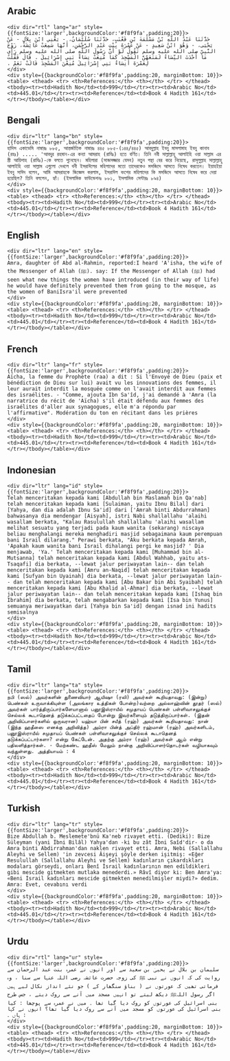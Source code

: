 ## Arabic


    <div dir="rtl" lang="ar" style={{fontSize:'larger',backgroundColor:'#f8f9fa',padding:20}}>
    حَدَّثَنَا عَبْدُ اللَّهِ بْنُ مَسْلَمَةَ بْنِ قَعْنَبٍ، حَدَّثَنَا سُلَيْمَانُ، - يَعْنِي ابْنَ بِلاَلٍ - عَنْ يَحْيَى، - وَهُوَ ابْنُ سَعِيدٍ - عَنْ عَمْرَةَ بِنْتِ عَبْدِ الرَّحْمَنِ، أَنَّهَا سَمِعَتْ عَائِشَةَ، زَوْجَ النَّبِيِّ صلى الله عليه وسلم تَقُولُ لَوْ أَنَّ رَسُولَ اللَّهِ صلى الله عليه وسلم رَأَى مَا أَحْدَثَ النِّسَاءُ لَمَنَعَهُنَّ الْمَسْجِدَ كَمَا مُنِعَتْ نِسَاءُ بَنِي إِسْرَائِيلَ ‏.‏ قَالَ فَقُلْتُ لِعَمْرَةَ أَنِسَاءُ بَنِي إِسْرَائِيلَ مُنِعْنَ الْمَسْجِدَ قَالَتْ نَعَمْ ‏.‏
    </div>
    <div style={{backgroundColor:'#f8f9fa',padding:20, marginBottom: 10}}><table> <thead> <tr> <th>References:</th> <th></th> </tr> </thead> <tbody><tr><td>Hadith No</td><td>999</td></tr><tr><td>Arabic No</td><td>445.01</td></tr><tr><td>Reference</td><td>Book 4 Hadith 161</td></tr></tbody></table></div>

## Bengali


    <div dir="ltr" lang="bn" style={{fontSize:'larger',backgroundColor:'#f8f9fa',padding:20}}>
    হাদিস একাডেমি নাম্বারঃ ৮৮৫, আন্তর্জাতিক নাম্বারঃ ৪৪৫ ৮৮৫-(১৪৪/৪৪৫) আবদুল্লাহ ইবনু মাসলামাহ ইবনু কানাব (রহঃ) ..... 'আবদুর রহমান-এর কন্যা আমরাহ (রাযিঃ) হতে বর্ণিত। তিনি নবী সাল্লাল্লাহু আলাইহি ওয়া সাল্লাম এর স্ত্রী আয়িশাহ (রাযিঃ)-কে বলতে শুনেছেন। মহিলারা (সাজসজ্জার যেসব) নতুন পন্থা বের করে নিয়েছে, রাসূলুল্লাহ সাল্লাল্লাহু আলাইহি ওয়া সাল্লাম এগুলো দেখলে বনী ইসরাঈলের মহিলাদের মতো তাদেরকেও মসজিদে আসতে নিষেধ করতেন। ইয়াহইয়া ইবনু সাঈদ বলেন, আমি আমরাহকে জিজ্ঞেস করলাম, ইসরাঈল বংশের মহিলাদের কি মসজিদে আসতে নিষেধ করে দেয়া হয়েছিল? তিনি বললেন, হ্যাঁ। (ইসলামিক ফাউন্ডেশনঃ ৮৮১, ইসলামিক সেন্টারঃ ৮৯৪)
    </div>
    <div style={{backgroundColor:'#f8f9fa',padding:20, marginBottom: 10}}><table> <thead> <tr> <th>References:</th> <th></th> </tr> </thead> <tbody><tr><td>Hadith No</td><td>999</td></tr><tr><td>Arabic No</td><td>445.01</td></tr><tr><td>Reference</td><td>Book 4 Hadith 161</td></tr></tbody></table></div>

## English


    <div dir="ltr" lang="en" style={{fontSize:'larger',backgroundColor:'#f8f9fa',padding:20}}>
    Amra, daughter of Abd al-Rahmin, reported:I heard 'A'isha, the wife of the Messenger of Allah (ﷺ). say: If the Messenger of Allah (ﷺ) had seen what new things the women have introduced (in their way of life) he would have definitely prevented them from going to the mosque, as the women of BaniIsra'il were prevented
    </div>
    <div style={{backgroundColor:'#f8f9fa',padding:20, marginBottom: 10}}><table> <thead> <tr> <th>References:</th> <th></th> </tr> </thead> <tbody><tr><td>Hadith No</td><td>999</td></tr><tr><td>Arabic No</td><td>445.01</td></tr><tr><td>Reference</td><td>Book 4 Hadith 161</td></tr></tbody></table></div>

## French


    <div dir="ltr" lang="fr" style={{fontSize:'larger',backgroundColor:'#f8f9fa',padding:20}}>
    Aïcha, la femme du Prophète (raa) a dit : Si l'Envoyé de Dieu (paix et bénédiction de Dieu sur lui) avait vu les innovations des femmes, il leur aurait interdit la mosquée comme on l'avait interdit aux femmes des israélites. - "Comme, ajouta Ibn Sa'îd, j'ai demandé à 'Amra (la narratrice du récit de 'Aïcha) s'il était défendu aux femmes des israélites d'aller aux synagogues, elle m'a répondu par l'affirmative". Modération du ton en récitant dans les prières
    </div>
    <div style={{backgroundColor:'#f8f9fa',padding:20, marginBottom: 10}}><table> <thead> <tr> <th>References:</th> <th></th> </tr> </thead> <tbody><tr><td>Hadith No</td><td>999</td></tr><tr><td>Arabic No</td><td>445.01</td></tr><tr><td>Reference</td><td>Book 4 Hadith 161</td></tr></tbody></table></div>

## Indonesian


    <div dir="ltr" lang="id" style={{fontSize:'larger',backgroundColor:'#f8f9fa',padding:20}}>
    Telah menceritakan kepada kami [Abdullah bin Maslamah bin Qa'nab] telah menceritakan kepada kami [Sulaiman, yaitu Ibnu Bilal] dari [Yahya, dan dia adalah Ibnu Sa'id] dari ['Amrah binti Abdurrahman] bahwasanya dia mendengar [Aisyah], istri Nabi shallallahu 'alaihi wasallam berkata, "Kalau Rasulullah shallallahu 'alaihi wasallam melihat sesuatu yang terjadi pada kaum wanita (sekarang) niscaya beliau menghalangi mereka menghadiri masjid sebagaimana kaum perempuan bani Israil dilarang." Perawi berkata, "Aku berkata kepada Amrah, 'Apakah kaum wanita bani Israil dihalangi pergi ke masjid? ' Dia menjawab, 'Ya.' Telah menceritakan kepada kami [Muhammad bin al-Mutsanna] telah menceritakan kepada kami [Abdul Wahhab, yaitu ats-Tsaqafi] dia berkata, --lewat jalur periwayatan lain-- dan telah menceritakan kepada kami [Amru an-Naqid] telah menceritakan kepada kami [Sufyan bin Uyainah] dia berkata, --lewat jalur periwayatan lain-- dan telah menceritakan kepada kami [Abu Bakar bin Abi Syaibah] telah menceritakan kepada kami [Abu Khalid al-Ahmar] dia berkata, --lewat jalur periwayatan lain-- dan telah menceritakan kepada kami [Ishaq bin Ibrahim] dia berkata, telah mengabarkan kepada kami [Isa bin Yunus] semuanya meriwayatkan dari [Yahya bin Sa'id] dengan isnad ini hadits semisalnya
    </div>
    <div style={{backgroundColor:'#f8f9fa',padding:20, marginBottom: 10}}><table> <thead> <tr> <th>References:</th> <th></th> </tr> </thead> <tbody><tr><td>Hadith No</td><td>999</td></tr><tr><td>Arabic No</td><td>445.01</td></tr><tr><td>Reference</td><td>Book 4 Hadith 161</td></tr></tbody></table></div>

## Tamil


    <div dir="ltr" lang="ta" style={{fontSize:'larger',backgroundColor:'#f8f9fa',padding:20}}>
    நபி (ஸல்) அவர்களின் துணைவியார் ஆயிஷா (ரலி) அவர்கள் கூறியதாவது: (இன்று) பெண்கள் உருவாக்கியுள்ள (அலங்கார உத்திகள் போன்ற)வற்றை அல்லாஹ்வின் தூதர் (ஸல்) அவர்கள் பார்த்திருப்பார்களேயானால் பனூஇஸ்ராயீல் சமுதாயப் பெண்கள் பள்ளிவாசலுக்குச் செல்லக் கூடாதெனத் தடுக்கப்பட்டதைப் போன்று இவர்களையும் தடுத்திருப்பார்கள். (இதன் அறிவிப்பாளர்களில் ஒருவரான) யஹ்யா பின் சயீத் (ரஹ்) அவர்கள் கூறியதாவது: நான் (இந்த ஹதீஸை எனக்கு அறிவித்த) அம்ரா பின்த் அப்திர் ரஹ்மான் (ரஹ்) அவர்களிடம், பனூஇஸ்ராயீல் சமுதாயப் பெண்கள் பள்ளிவாசலுக்குச் செல்லக் கூடாதெனத் தடுக்கப்பட்டார்களா? என்று கேட்டேன். அதற்கு அம்ரா (ரஹ்) அவர்கள் ஆம் என்று பதிலளித்தார்கள். - மேற்கண்ட ஹதீஸ் மேலும் நான்கு அறிவிப்பாளர்தொடர்கள் வழியாகவும் வந்துள்ளது. அத்தியாயம் : 4
    </div>
    <div style={{backgroundColor:'#f8f9fa',padding:20, marginBottom: 10}}><table> <thead> <tr> <th>References:</th> <th></th> </tr> </thead> <tbody><tr><td>Hadith No</td><td>999</td></tr><tr><td>Arabic No</td><td>445.01</td></tr><tr><td>Reference</td><td>Book 4 Hadith 161</td></tr></tbody></table></div>

## Turkish


    <div dir="ltr" lang="tr" style={{fontSize:'larger',backgroundColor:'#f8f9fa',padding:20}}>
    Bize Abdullah b. Meslemete'bnü Ka'neb rivayet etti. (Dediki): Bize Süleyman (yani İbni Bilâl) Yahya'dan -ki bu zât İbni Saîd'dir- o da Amra binti Abdirrahman'dan naklen rivayet etti. Amra, Nebi (Sallallahu Aleyhi ve Sellem) 'in zevcesi Âişeyi şöyle derken işitmiş: «Eğer Resulullah (Sallallahu Aleyhi ve Sellem) kadınların çıkardıkları modaları görseydi, onları Benî İsrail kadınlarının men edildikleri gibi mescide gitmekten mutlaka menederdi.» Râvî diyor ki: Ben Amra'ya: «Beni İsrail kadınları mescide gitmek­ten menedilmişler miydi?» dedim. Amra: Evet, cevabını verdi
    </div>
    <div style={{backgroundColor:'#f8f9fa',padding:20, marginBottom: 10}}><table> <thead> <tr> <th>References:</th> <th></th> </tr> </thead> <tbody><tr><td>Hadith No</td><td>999</td></tr><tr><td>Arabic No</td><td>445.01</td></tr><tr><td>Reference</td><td>Book 4 Hadith 161</td></tr></tbody></table></div>

## Urdu


    <div dir="rtl" lang="ur" style={{fontSize:'larger',backgroundColor:'#f8f9fa',padding:20}}>
    سلیمان بن بلال نے یحییٰ بن سعید سے اور انہوں نے عمرہ بنت عبد الرحمان سے روایت کی کہ انہوں نے نبی ﷺ کی زوجہ حضرت عائشہ رضی اللہ عنہا سے سنا ، وہ فرماتی تھیں کہ عورتوں نے ( بناؤ سنگھار کے ) جو نئے انداز نکال لیے ہیں اگر رسول اللہﷺ دیکھ لیتے تو انہیں مسجد میں آنے سے روک دیتے ، جس طرح بنی اسرائیل کی عورتوں کو روک دیا گیا تھا ۔ میں نے عمرہ سے پوچھا : کیا بنی اسرائیل کی عورتوں کو مسجد میں آنے سے روک دیا گیا تھا؟ انہوں نے کہا : ہاں ۔
    </div>
    <div style={{backgroundColor:'#f8f9fa',padding:20, marginBottom: 10}}><table> <thead> <tr> <th>References:</th> <th></th> </tr> </thead> <tbody><tr><td>Hadith No</td><td>999</td></tr><tr><td>Arabic No</td><td>445.01</td></tr><tr><td>Reference</td><td>Book 4 Hadith 161</td></tr></tbody></table></div>